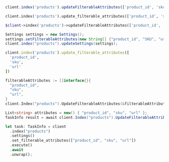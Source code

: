<CodeGroup>

```javascript JS
client.index('products').updateFilterableAttributes(['product_id', 'sku', 'url'])
```

```python Python
client.index('products').update_filterable_attributes(['product_id', 'sku', 'url'])
```

```php PHP
$client->index('products')->updateFilterableAttributes(['product_id', 'sku', 'url']);
```

```java Java
Settings settings = new Settings();
settings.setFilterableAttributes(new String[] {"product_id", "SKU", "url"});
client.index("products").updateSettings(settings);
```

```ruby Ruby
client.index('products').update_filterable_attributes([
  'product_id',
  'sku',
  'url'
])
```

```go Go
filterableAttributes := []interface{}{
  "product_id",
  "sku",
  "url",
}
client.Index("products").UpdateFilterableAttributes(&filterableAttributes)
```

```csharp C#
List<string> attributes = new() { "product_id", "sku", "url" };
TaskInfo result = await client.Index("products").UpdateFilterableAttributesAsync(attributes);
```

```rust Rust
let task: TaskInfo = client
  .index("products")
  .settings()
  .set_filterable_attributes(["product_id", "sku", "url"])
  .execute()
  .await
  .unwrap();
```
</CodeGroup>